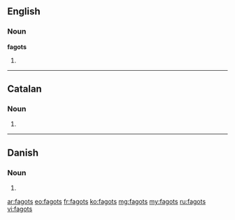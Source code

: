 ==English==

===Noun===
'''fagots'''

# {{plural of|fagot}}

----

==Catalan==

===Noun===
{{ca-noun-form|m|p}}

# {{plural of|fagot|lang=ca}}

----

==Danish==

===Noun===
{{infl|da|noun form|g=c}}

# {{form of|genitive singular indefinite|fagot|lang=da}}

[[ar:fagots]]
[[eo:fagots]]
[[fr:fagots]]
[[ko:fagots]]
[[mg:fagots]]
[[my:fagots]]
[[ru:fagots]]
[[vi:fagots]]